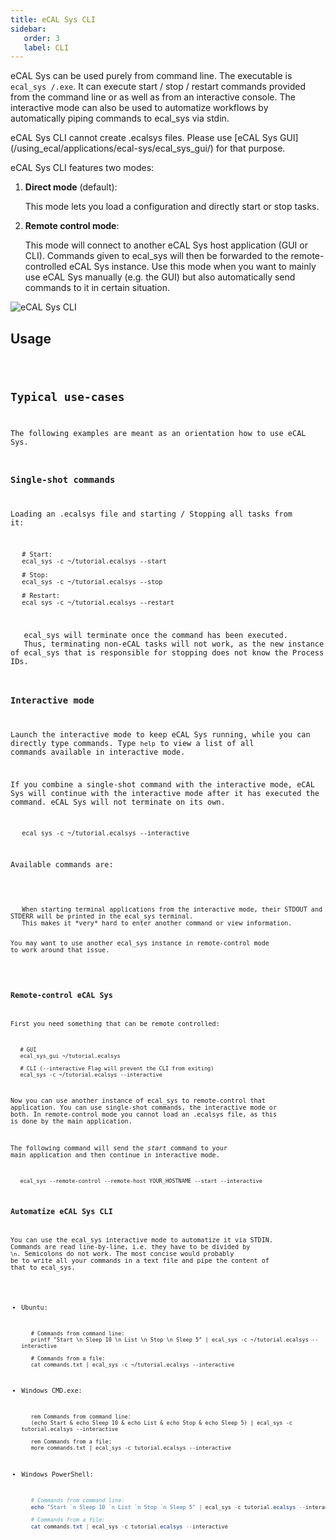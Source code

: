 ```yaml
---
title: eCAL Sys CLI
sidebar:
   order: 3
   label: CLI
---
```




eCAL Sys can be used purely from command line.
The executable is `ecal_sys /.exe`.
It can execute start / stop / restart commands provided from the command line or as well as from an interactive console.
The interactive mode can also be used to automatize workflows by automatically piping commands to ecal_sys via stdin.

<Aside>
   eCAL Sys CLI cannot create .ecalsys files.
   Please use [eCAL Sys GUI](/using_ecal/applications/ecal-sys/ecal_sys_gui/) for that purpose.
</Aside>

eCAL Sys CLI features two modes:

1. **Direct mode** (default):

   This mode lets you load a configuration and directly start or stop tasks.

2. **Remote control mode**:

   This mode will connect to another eCAL Sys host application (GUI or CLI).
   Commands given to ecal_sys will then be forwarded to the remote-controlled eCAL Sys instance.
   Use this mode when you want to mainly use eCAL Sys manually (e.g. the GUI) but also automatically send commands to it in certain situation.

![eCAL Sys CLI](../../../../../assets/sys_cli.png)

## Usage

<Code code={sysCliUsageTXT} lang="text" title="sys_cli_usage.txt"/>
   
## Typical use-cases

The following examples are meant as an orientation how to use eCAL Sys.

### Single-shot commands

Loading an .ecalsys file and starting / Stopping all tasks from it:

```shell
   # Start:
   ecal_sys -c ~/tutorial.ecalsys --start

   # Stop:
   ecal_sys -c ~/tutorial.ecalsys --stop

   # Restart:
   ecal_sys -c ~/tutorial.ecalsys --restart
```

<Aside>
   ecal_sys will terminate once the command has been executed.
   Thus, terminating non-eCAL tasks will not work, as the new instance of ecal_sys that is responsible for stopping does not know the Process IDs.
</Aside>

### Interactive mode

Launch the interactive mode to keep eCAL Sys running, while you can directly type commands.
Type ``help`` to view a list of all commands available in interactive mode.

If you combine a single-shot command with the interactive mode, eCAL Sys will continue with the interactive mode after it has executed the command.
eCAL Sys will not terminate on its own.

```shell
   ecal_sys -c ~/tutorial.ecalsys --interactive
```

Available commands are:

<Code code={sysCliInteractiveHelpTXT} lang="text" title="sys_cli_interactive_help.txt"/>

<Aside>
   When starting terminal applications from the interactive mode, their STDOUT and STDERR will be printed in the ecal_sys terminal.
   This makes it *very* hard to enter another command or view information.

   You may want to use another ecal_sys instance in remote-control mode to work around that issue.
</Aside>

### Remote-control eCAL Sys

First you need something that can be remote controlled:

```shell
   # GUI
   ecal_sys_gui ~/tutorial.ecalsys

   # CLI (--interactive Flag will prevent the CLI from exiting)
   ecal_sys -c ~/tutorial.ecalsys --interactive
```

Now you can use another instance of ecal_sys to remote-control that application.
You can use single-shot commands, the interactive mode or both.
In remote-control mode you cannot load an .ecalsys file, as this is done by the main application.

The following command will send the *start* command to your main application and then continue in interactive mode.

```shell
   ecal_sys --remote-control --remote-host YOUR_HOSTNAME --start --interactive
```

### Automatize eCAL Sys CLI

You can use the ecal_sys interactive mode to automatize it via STDIN.
Commands are read line-by-line, i.e. they have to be divided by ``\n``.
Semicolons do not work.
The most concise would probably be to write all your commands in a text file and pipe the content of that to ecal_sys.

- Ubuntu:

  ```shell
     # Commands from command line:
     printf "Start \n Sleep 10 \n List \n Stop \n Sleep 5" | ecal_sys -c ~/tutorial.ecalsys --interactive

     # Commands from a file:
     cat commands.txt | ecal_sys -c ~/tutorial.ecalsys --interactive
  ```   

- Windows CMD.exe:

  ```batch
     rem Commands from command line:
     (echo Start & echo Sleep 10 & echo List & echo Stop & echo Sleep 5) | ecal_sys -c tutorial.ecalsys --interactive

     rem Commands from a file:
     more commands.txt | ecal_sys -c tutorial.ecalsys --interactive
  ```

- Windows PowerShell:

  ```powershell
     # Commands from command line:
     echo "Start `n Sleep 10 `n List `n Stop `n Sleep 5" | ecal_sys -c tutorial.ecalsys --interactive

     # Commands from a file:
     cat commands.txt | ecal_sys -c tutorial.ecalsys --interactive
  ```